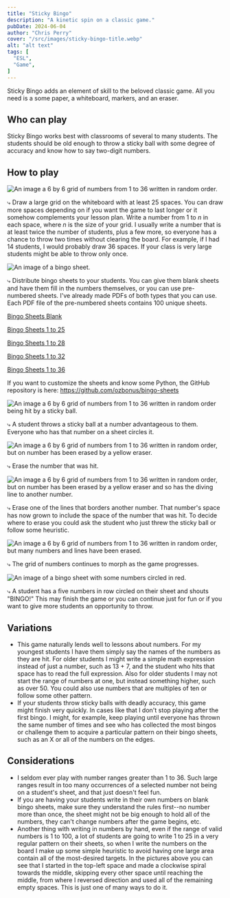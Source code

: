 ```yaml
---
title: "Sticky Bingo"
description: "A kinetic spin on a classic game."
pubDate: 2024-06-04
author: "Chris Perry"
cover: "/src/images/sticky-bingo-title.webp"
alt: "alt text"
tags: [
  "ESL",
  "Game",
]
---
```


Sticky Bingo adds an element of skill to the beloved classic game. All you need is a some paper, a whiteboard, markers, and an eraser.

## Who can play

Sticky Bingo works best with classrooms of several to many students. The students should be old enough to throw a sticky ball with some degree of accuracy and know how to say two-digit numbers.

## How to play

![An image a 6 by 6 grid of numbers from 1 to 36 written in random order.](/src/images/sticky-bingo-rules-01.webp)

⤷ Draw a large grid on the whiteboard with at least 25 spaces. You can draw more spaces depending on if you want the game to last longer or it somehow complements your lesson plan. Write a number from 1 to *n* in each space, where *n* is the size of your grid. I usually write a number that is at least twice the number of students, plus a few more, so everyone has a chance to throw two times without clearing the board. For example, if I had 14 students, I would probably draw 36 spaces. If your class is very large students might be able to throw only once.

![An image of a bingo sheet.](/src/images/sticky-bingo-rules-02.webp)

⤷ Distribute bingo sheets to your students. You can give them blank sheets and have them fill in the numbers themselves, or you can use pre-numbered sheets. I've already made PDFs of both types that you can use. Each PDF file of the pre-numbered sheets contains 100 unique sheets.

[Bingo Sheets Blank](https://github.com/ozbonus/bingo-sheets/blob/main/bingo_sheets_A4_blank.pdf?raw=true)

[Bingo Sheets 1 to 25](https://github.com/ozbonus/bingo-sheets/blob/main/bingo_sheets_A4_1_25.pdf?raw=true)

[Bingo Sheets 1 to 28](https://github.com/ozbonus/bingo-sheets/blob/main/bingo_sheets_A4_1_28.pdf?raw=true)

[Bingo Sheets 1 to 32](https://github.com/ozbonus/bingo-sheets/blob/main/bingo_sheets_A4_1_32.pdf?raw=true)

[Bingo Sheets 1 to 36](https://github.com/ozbonus/bingo-sheets/blob/main/bingo_sheets_A4_1_36.pdf?raw=true)

If you want to customize the sheets and know some Python, the GitHub repository is here: https://github.com/ozbonus/bingo-sheets

![An image a 6 by 6 grid of numbers from 1 to 36 written in random order being hit by a sticky ball.](/src/images/sticky-bingo-rules-03.webp)

⤷ A student throws a sticky ball at a number advantageous to them. Everyone who has that number on a sheet circles it.

![An image a 6 by 6 grid of numbers from 1 to 36 written in random order, but on number has been erased by a yellow eraser.](/src/images/sticky-bingo-rules-04.webp)

⤷ Erase the number that was hit.

![An image a 6 by 6 grid of numbers from 1 to 36 written in random order, but on number has been erased by a yellow eraser and so has the diving line to another number.](/src/images/sticky-bingo-rules-06.webp)

⤷ Erase one of the lines that borders another number. That number's space has now grown to include the space of the number that was hit. To decide where to erase you could ask the student who just threw the sticky ball or follow some heuristic.

![An image a 6 by 6 grid of numbers from 1 to 36 written in random order, but many numbers and lines have been erased.](/src/images/sticky-bingo-rules-07.webp)

⤷ The grid of numbers continues to morph as the game progresses.

![An image of a bingo sheet with some numbers circled in red.](/src/images/sticky-bingo-rules-08.webp)

⤷ A student has a five numbers in row circled on their sheet and shouts "BINGO!" This may finish the game or you can continue just for fun or if you want to give more students an opportunity to throw.

## Variations

- This game naturally lends well to lessons about numbers. For my youngest students I have them simply say the names of the numbers as they are hit. For older students I might write a simple math expression instead of just a number, such as 13 + 7, and the student who hits that space has to read the full expression. Also for older students I may not start the range of numbers at one, but instead something higher, such as over 50. You could also use numbers that are multiples of ten or follow some other pattern.
- If your students throw sticky balls with deadly accuracy, this game might finish very quickly. In cases like that I don't stop playing after the first bingo. I might, for example, keep playing until everyone has thrown the same number of times and see who has collected the most bingos or challenge them to acquire a particular pattern on their bingo sheets, such as an X or all of the numbers on the edges.

## Considerations

- I seldom ever play with number ranges greater than 1 to 36. Such large ranges result in too many occurrences of a selected number not being on a student's sheet, and that just doesn't feel fun. 
- If you are having your students write in their own numbers on blank bingo sheets, make sure they understand the rules first--no number more than once, the sheet might not be big enough to hold all of the numbers, they can't change numbers after the game begins, etc.
- Another thing with writing in numbers by hand, even if the range of valid numbers is 1 to 100, a lot of students are going to write 1 to 25 in a very regular pattern on their sheets, so when I write the numbers on the board I make up some simple heuristic to avoid having one large area contain all of the most-desired targets. In the pictures above you can see that I started in the top-left space and made a clockwise spiral towards the middle, skipping every other space until reaching the middle, from where I reversed direction and used all of the remaining empty spaces. This is just one of many ways to do it.
